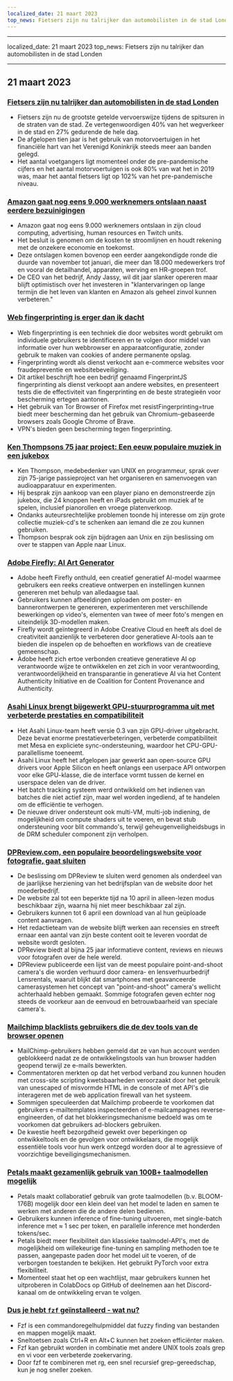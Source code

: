 ```yaml
---
localized_date: 21 maart 2023
top_news: Fietsers zijn nu talrijker dan automobilisten in de stad Londen
---
```


---

localized_date: 21 maart 2023
top_news: Fietsers zijn nu talrijker dan automobilisten in de stad Londen

---



<CallToAction />

<Steps>

## 21 maart 2023

### [Fietsers zijn nu talrijker dan automobilisten in de stad Londen](https://www.forbes.com/sites/carltonreid/2023/03/01/cyclists-now-outnumber-motorists-in-city-of-london/?ref=hackernewsgpt.com)

- Fietsers zijn nu de grootste getelde vervoerswijze tijdens de spitsuren in de straten van de stad. Ze vertegenwoordigen 40% van het wegverkeer in de stad en 27% gedurende de hele dag.
- De afgelopen tien jaar is het gebruik van motorvoertuigen in het financiële hart van het Verenigd Koninkrijk steeds meer aan banden gelegd.
- Het aantal voetgangers ligt momenteel onder de pre-pandemische cijfers en het aantal motorvoertuigen is ook 80% van wat het in 2019 was, maar het aantal fietsers ligt op 102% van het pre-pandemische niveau.

### [Amazon gaat nog eens 9.000 werknemers ontslaan naast eerdere bezuinigingen](https://www.cnbc.com/2023/03/20/amazon-layoffs-company-to-cut-off-9000-more-workers.html?ref=hackernewsgpt.com)

- Amazon gaat nog eens 9.000 werknemers ontslaan in zijn cloud computing, advertising, human resources en Twitch units.
- Het besluit is genomen om de kosten te stroomlijnen en houdt rekening met de onzekere economie en toekomst.
- Deze ontslagen komen bovenop een eerder aangekondigde ronde die duurde van november tot januari, die meer dan 18.000 medewerkers trof en vooral de detailhandel, apparaten, werving en HR-groepen trof.
- De CEO van het bedrijf, Andy Jassy, wil dit jaar slanker opereren maar blijft optimistisch over het investeren in "klantervaringen op lange termijn die het leven van klanten en Amazon als geheel zinvol kunnen verbeteren."

### [Web fingerprinting is erger dan ik dacht](https://www.bitestring.com/posts/2023-03-19-web-fingerprinting-is-worse-than-I-thought.html?ref=hackernewsgpt.com)

- Web fingerprinting is een techniek die door websites wordt gebruikt om individuele gebruikers te identificeren en te volgen door middel van informatie over hun webbrowser en apparaatconfiguratie, zonder gebruik te maken van cookies of andere permanente opslag.
- Fingerprinting wordt als dienst verkocht aan e-commerce websites voor fraudepreventie en websitebeveiliging.
- Dit artikel beschrijft hoe een bedrijf genaamd FingerprintJS fingerprinting als dienst verkoopt aan andere websites, en presenteert tests die de effectiviteit van fingerprinting en de beste strategieën voor bescherming ertegen aantonen.
- Het gebruik van Tor Browser of Firefox met resistFingerprinting=true biedt meer bescherming dan het gebruik van Chromium-gebaseerde browsers zoals Google Chrome of Brave.
- VPN's bieden geen bescherming tegen fingerprinting.

### [Ken Thompsons 75 jaar project: Een eeuw populaire muziek in een jukebox](https://www.youtube.com/watch?v=kaandEt_pKw&ref=hackernewsgpt.com)

- Ken Thompson, medebedenker van UNIX en programmeur, sprak over zijn 75-jarige passieproject van het organiseren en samenvoegen van audioapparatuur en experimenten.
- Hij besprak zijn aankoop van een player piano en demonstreerde zijn jukebox, die 24 knoppen heeft en iPads gebruikt om muziek af te spelen, inclusief pianorollen en vroege platenverkoop.
- Ondanks auteursrechtelijke problemen toonde hij interesse om zijn grote collectie muziek-cd's te schenken aan iemand die ze zou kunnen gebruiken.
- Thompson besprak ook zijn bijdragen aan Unix en zijn beslissing om over te stappen van Apple naar Linux.

### [Adobe Firefly: AI Art Generator](https://www.adobe.com/sensei/generative-ai/firefly.html?ref=hackernewsgpt.com)

- Adobe heeft Firefly onthuld, een creatief generatief AI-model waarmee gebruikers een reeks creatieve ontwerpen en instellingen kunnen genereren met behulp van alledaagse taal.
- Gebruikers kunnen afbeeldingen uploaden om poster- en bannerontwerpen te genereren, experimenteren met verschillende bewerkingen op video's, elementen van twee of meer foto's mengen en uiteindelijk 3D-modellen maken.
- Firefly wordt geïntegreerd in Adobe Creative Cloud en heeft als doel de creativiteit aanzienlijk te verbeteren door generatieve AI-tools aan te bieden die inspelen op de behoeften en workflows van de creatieve gemeenschap.
- Adobe heeft zich ertoe verbonden creatieve generatieve AI op verantwoorde wijze te ontwikkelen en zet zich in voor verantwoording, verantwoordelijkheid en transparantie in generatieve AI via het Content Authenticity Initiative en de Coalition for Content Provenance and Authenticity.

### [Asahi Linux brengt bijgewerkt GPU-stuurprogramma uit met verbeterde prestaties en compatibiliteit](https://asahilinux.org/2023/03/road-to-vulkan/?ref=hackernewsgpt.com)

- Het Asahi Linux-team heeft versie 0.3 van zijn GPU-driver uitgebracht. Deze bevat enorme prestatieverbeteringen, verbeterde compatibiliteit met Mesa en expliciete sync-ondersteuning, waardoor het CPU-GPU-parallellisme toeneemt.
- Asahi Linux heeft het afgelopen jaar gewerkt aan open-source GPU drivers voor Apple Silicon en heeft onlangs een userpace API ontworpen voor elke GPU-klasse, die de interface vormt tussen de kernel en userspace delen van de driver.
- Het batch tracking systeem werd ontwikkeld om het indienen van batches die niet actief zijn, maar wel worden ingediend, af te handelen om de efficiëntie te verhogen.
- De nieuwe driver ondersteunt ook multi-VM, multi-job indiening, de mogelijkheid om compute shaders uit te voeren, en bevat stub ondersteuning voor blit commando's, terwijl geheugenveiligheidsbugs in de DRM scheduler component zijn verholpen.

### [DPReview.com, een populaire beoordelingswebsite voor fotografie, gaat sluiten](https://www.dpreview.com/news/5901145460/dpreview-com-to-close?ref=hackernewsgpt.com)

- De beslissing om DPReview te sluiten werd genomen als onderdeel van de jaarlijkse herziening van het bedrijfsplan van de website door het moederbedrijf.
- De website zal tot een beperkte tijd na 10 april in alleen-lezen modus beschikbaar zijn, waarna hij niet meer beschikbaar zal zijn.
- Gebruikers kunnen tot 6 april een download van al hun geüploade content aanvragen.
- Het redactieteam van de website blijft werken aan recensies en streeft ernaar een aantal van zijn beste content ooit te leveren voordat de website wordt gesloten.
- DPReview biedt al bijna 25 jaar informatieve content, reviews en nieuws voor fotografen over de hele wereld.
- DPReview publiceerde een lijst van de meest populaire point-and-shoot camera's die worden verhuurd door camera- en lensverhuurbedrijf Lensrentals, waaruit blijkt dat smartphones met geavanceerde camerasystemen het concept van "point-and-shoot" camera's wellicht achterhaald hebben gemaakt. Sommige fotografen geven echter nog steeds de voorkeur aan de eenvoud en betrouwbaarheid van speciale camera's.

### [Mailchimp blacklists gebruikers die de dev tools van de browser openen](http://news.ycombinator.com/item?id=35235732&ref=hackernewsgpt.com)

- MailChimp-gebruikers hebben gemeld dat ze van hun account werden geblokkeerd nadat ze de ontwikkelingstools van hun browser hadden geopend terwijl ze e-mails bewerkten.
- Commentatoren merkten op dat het verbod verband zou kunnen houden met cross-site scripting kwetsbaarheden veroorzaakt door het gebruik van unescaped of misvormde HTML in de console of met API's die interageren met de web application firewall van het systeem.
- Sommigen speculeerden dat Mailchimp probeerde te voorkomen dat gebruikers e-mailtemplates inspecteerden of e-mailcampagnes reverse-engineerden, of dat het blokkeringsmechanisme bedoeld was om te voorkomen dat gebruikers ad-blockers gebruiken.
- De kwestie heeft bezorgdheid gewekt over beperkingen op ontwikkeltools en de gevolgen voor ontwikkelaars, die mogelijk essentiële tools voor hun werk ontzegd worden door al te agressieve of voorzichtige beveiligingsmechanismen.

### [Petals maakt gezamenlijk gebruik van 100B+ taalmodellen mogelijk](https://petals.ml/?ref=hackernewsgpt.com)

- Petals maakt collaboratief gebruik van grote taalmodellen (b.v. BLOOM-176B) mogelijk door een klein deel van het model te laden en samen te werken met anderen die de andere delen bedienen.
- Gebruikers kunnen inference of fine-tuning uitvoeren, met single-batch inference met ≈ 1 sec per token, en parallelle inference met honderden tokens/sec.
- Petals biedt meer flexibiliteit dan klassieke taalmodel-API's, met de mogelijkheid om willekeurige fine-tuning en sampling methoden toe te passen, aangepaste paden door het model uit te voeren, of de verborgen toestanden te bekijken. Het gebruikt PyTorch voor extra flexibiliteit.
- Momenteel staat het op een wachtlijst, maar gebruikers kunnen het uitproberen in ColabDocs op GitHub of deelnemen aan het Discord-kanaal om de ontwikkeling ervan te volgen.

### [Dus je hebt `fzf` geïnstalleerd - wat nu?](https://andrew-quinn.me/fzf/?ref=hackernewsgpt.com)

- Fzf is een commandoregelhulpmiddel dat fuzzy finding van bestanden en mappen mogelijk maakt.
- Sneltoetsen zoals Ctrl+R en Alt+C kunnen het zoeken efficiënter maken.
- Fzf kan gebruikt worden in combinatie met andere UNIX tools zoals grep en vi voor een verbeterde zoekervaring.
- Door fzf te combineren met rg, een snel recursief grep-gereedschap, kun je nog sneller zoeken.

</Steps>
